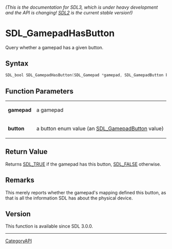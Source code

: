 ====== (This is the documentation for SDL3, which is under heavy development and the API is changing! [https://wiki.libsdl.org/ SDL2] is the current stable version!) ======
= SDL_GamepadHasButton =

Query whether a gamepad has a given button.

== Syntax ==

<syntaxhighlight lang='c'>
SDL_bool SDL_GamepadHasButton(SDL_Gamepad *gamepad, SDL_GamepadButton button);
</syntaxhighlight>

== Function Parameters ==

{|
|'''gamepad'''
|a gamepad
|-
|'''button'''
|a button enum value (an [[SDL_GamepadButton]] value)
|}

== Return Value ==

Returns [[SDL_TRUE]] if the gamepad has this button, [[SDL_FALSE]]
otherwise.

== Remarks ==

This merely reports whether the gamepad's mapping defined this button, as
that is all the information SDL has about the physical device.

== Version ==

This function is available since SDL 3.0.0.

----
[[CategoryAPI]]


